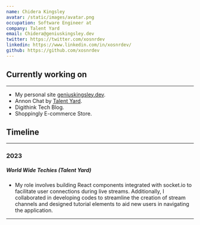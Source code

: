```yaml
---
name: Chidera Kingsley
avatar: /static/images/avatar.png
occupation: Software Engineer at
company: Talent Yard
email: Chidera@geniuskingsley.dev
twitter: https://twitter.com/xosnrdev
linkedin: https://www.linkedin.com/in/xosnrdev/
github: https://github.com/xosnrdev
---
```


## Currently working on

---

- My personal site [geniuskingsley.dev](/).
- Annon Chat by [Talent Yard](https://annon-chat.vercel.app/).
- Digithink Tech Blog.
- Shoppingly E-commerce Store.

## Timeline

---

### 2023

##### World Wide Techies (Talent Yard)

- My role involves building React components integrated with socket.io to facilitate user connections during live streams. Additionally, I collaborated in developing codes to streamline the creation of stream channels and designed tutorial elements to aid new users in navigating the application.

---
